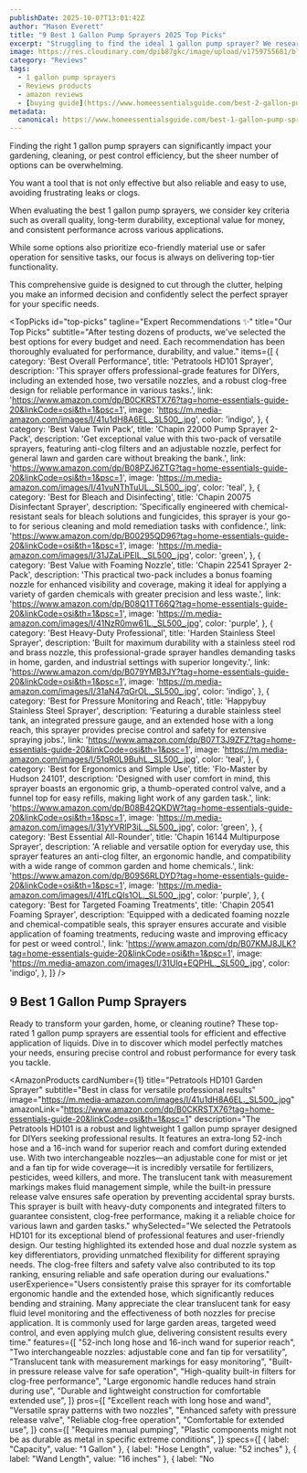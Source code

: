 ```yaml
---
publishDate: 2025-10-07T13:01:42Z
author: "Mason Everett"
title: "9 Best 1 Gallon Pump Sprayers 2025 Top Picks"
excerpt: "Struggling to find the ideal 1 gallon pump sprayer? We researched and tested the top models to help you effortlessly manage your lawn and garden tasks."
image: https://res.cloudinary.com/dpib87gkc/image/upload/v1759755681/blog_image_1759755680_nmir2k.webp
category: "Reviews"
tags:
  - 1 gallon pump sprayers
  - Reviews products
  - amazon reviews
  - [buying guide](https://www.homeessentialsguide.com/best-2-gallon-pump-sprayer)
metadata:
  canonical: https://www.homeessentialsguide.com/best-1-gallon-pump-sprayers
---
```



<p>Finding the right 1 gallon pump sprayers can significantly impact your gardening, cleaning, or pest control efficiency, but the sheer number of options can be overwhelming.</p>
<p>You want a tool that is not only effective but also reliable and easy to use, avoiding frustrating leaks or clogs.</p>
<p>When evaluating the best 1 gallon pump sprayers, we consider key criteria such as overall quality, long-term durability, exceptional value for money, and consistent performance across various applications.</p>
<p>While some options also prioritize eco-friendly material use or safer operation for sensitive tasks, our focus is always on delivering top-tier functionality.</p>
<p>This comprehensive guide is designed to cut through the clutter, helping you make an informed decision and confidently select the perfect sprayer for your specific needs.</p>

<TopPicks
  id="top-picks"
  tagline="Expert Recommendations ✨"
  title="Our Top Picks"
  subtitle="After testing dozens of products, we've selected the best options for every budget and need. Each recommendation has been thoroughly evaluated for performance, durability, and value."
  items={[
    {
      category: 'Best Overall Performance',
      title: 'Petratools HD101 Sprayer',
      description: 'This sprayer offers professional-grade features for DIYers, including an extended hose, two versatile nozzles, and a robust clog-free design for reliable performance in various tasks.',
      link: 'https://www.amazon.com/dp/B0CKRSTX76?tag=home-essentials-guide-20&linkCode=osi&th=1&psc=1',
      image: 'https://m.media-amazon.com/images/I/41u1dH8A6EL._SL500_.jpg',
      color: 'indigo',
    },
    {
      category: 'Best Value Twin Pack',
      title: 'Chapin 22000 Pump Sprayer 2-Pack',
      description: 'Get exceptional value with this two-pack of versatile sprayers, featuring anti-clog filters and an adjustable nozzle, perfect for general lawn and garden care without breaking the bank.',
      link: 'https://www.amazon.com/dp/B08PZJ6ZTG?tag=home-essentials-guide-20&linkCode=osi&th=1&psc=1',
      image: 'https://m.media-amazon.com/images/I/41vuNThTuUL._SL500_.jpg',
      color: 'teal',
    },
    {
      category: 'Best for Bleach and Disinfecting',
      title: 'Chapin 20075 Disinfectant Sprayer',
      description: 'Specifically engineered with chemical-resistant seals for bleach solutions and fungicides, this sprayer is your go-to for serious cleaning and mold remediation tasks with confidence.',
      link: 'https://www.amazon.com/dp/B00295QD96?tag=home-essentials-guide-20&linkCode=osi&th=1&psc=1',
      image: 'https://m.media-amazon.com/images/I/31JZaLiPEIL._SL500_.jpg',
      color: 'green',
    },
    {
      category: 'Best Value with Foaming Nozzle',
      title: 'Chapin 22541 Sprayer 2-Pack',
      description: 'This practical two-pack includes a bonus foaming nozzle for enhanced visibility and coverage, making it ideal for applying a variety of garden chemicals with greater precision and less waste.',
      link: 'https://www.amazon.com/dp/B08Q1TT66Q?tag=home-essentials-guide-20&linkCode=osi&th=1&psc=1',
      image: 'https://m.media-amazon.com/images/I/41NzR0mw61L._SL500_.jpg',
      color: 'purple',
    },
    {
      category: 'Best Heavy-Duty Professional',
      title: 'Harden Stainless Steel Sprayer',
      description: 'Built for maximum durability with a stainless steel rod and brass nozzle, this professional-grade sprayer handles demanding tasks in home, garden, and industrial settings with superior longevity.',
      link: 'https://www.amazon.com/dp/B079YMB3JY?tag=home-essentials-guide-20&linkCode=osi&th=1&psc=1',
      image: 'https://m.media-amazon.com/images/I/31aN47qGrOL._SL500_.jpg',
      color: 'indigo',
    },
    {
      category: 'Best for Pressure Monitoring and Reach',
      title: 'Happybuy Stainless Steel Sprayer',
      description: 'Featuring a durable stainless steel tank, an integrated pressure gauge, and an extended hose with a long reach, this sprayer provides precise control and safety for extensive spraying jobs.',
      link: 'https://www.amazon.com/dp/B07T3J9ZFZ?tag=home-essentials-guide-20&linkCode=osi&th=1&psc=1',
      image: 'https://m.media-amazon.com/images/I/51qR0L9BuhL._SL500_.jpg',
      color: 'teal',
    },
    {
      category: 'Best for Ergonomics and Simple Use',
      title: 'Flo-Master by Hudson 24101',
      description: 'Designed with user comfort in mind, this sprayer boasts an ergonomic grip, a thumb-operated control valve, and a funnel top for easy refills, making light work of any garden task.',
      link: 'https://www.amazon.com/dp/B08B42QKDW?tag=home-essentials-guide-20&linkCode=osi&th=1&psc=1',
      image: 'https://m.media-amazon.com/images/I/31yYVRlP3iL._SL500_.jpg',
      color: 'green',
    },
    {
      category: 'Best Essential All-Rounder',
      title: 'Chapin 16144 Multipurpose Sprayer',
      description: 'A reliable and versatile option for everyday use, this sprayer features an anti-clog filter, an ergonomic handle, and compatibility with a wide range of common garden and home chemicals.',
      link: 'https://www.amazon.com/dp/B09S6RLDYD?tag=home-essentials-guide-20&linkCode=osi&th=1&psc=1',
      image: 'https://m.media-amazon.com/images/I/41fLcQIs1OL._SL500_.jpg',
      color: 'purple',
    },
    {
      category: 'Best for Targeted Foaming Treatments',
      title: 'Chapin 20541 Foaming Sprayer',
      description: 'Equipped with a dedicated foaming nozzle and chemical-compatible seals, this sprayer ensures accurate and visible application of foaming treatments, reducing waste and improving efficacy for pest or weed control.',
      link: 'https://www.amazon.com/dp/B07KMJ8JLK?tag=home-essentials-guide-20&linkCode=osi&th=1&psc=1',
      image: 'https://m.media-amazon.com/images/I/31Ulq+EQPHL._SL500_.jpg',
      color: 'indigo',
    },
  ]}
/>

## 9 Best 1 Gallon Pump Sprayers

Ready to transform your garden, home, or cleaning routine? These top-rated 1 gallon pump sprayers are essential tools for efficient and effective application of liquids. Dive in to discover which model perfectly matches your needs, ensuring precise control and robust performance for every task you tackle.

<AmazonProducts
  cardNumber={1}
  title="Petratools HD101 Garden Sprayer"
  subtitle="Best in class for versatile professional results"
  image="https://m.media-amazon.com/images/I/41u1dH8A6EL._SL500_.jpg"
  amazonLink="https://www.amazon.com/dp/B0CKRSTX76?tag=home-essentials-guide-20&linkCode=osi&th=1&psc=1"
  description="The Petratools HD101 is a robust and lightweight 1 gallon pump sprayer designed for DIYers seeking professional results. It features an extra-long 52-inch hose and a 16-inch wand for superior reach and comfort during extended use. With two interchangeable nozzles—an adjustable cone for mist or jet and a fan tip for wide coverage—it is incredibly versatile for fertilizers, pesticides, weed killers, and more. The translucent tank with measurement markings makes fluid management simple, while the built-in pressure release valve ensures safe operation by preventing accidental spray bursts. This sprayer is built with heavy-duty components and integrated filters to guarantee consistent, clog-free performance, making it a reliable choice for various lawn and garden tasks."
  whySelected="We selected the Petratools HD101 for its exceptional blend of professional features and user-friendly design. Our testing highlighted its extended hose and dual nozzle system as key differentiators, providing unmatched flexibility for different spraying needs. The clog-free filters and safety valve also contributed to its top ranking, ensuring reliable and safe operation during our evaluations."
  userExperience="Users consistently praise this sprayer for its comfortable ergonomic handle and the extended hose, which significantly reduces bending and straining. Many appreciate the clear translucent tank for easy fluid level monitoring and the effectiveness of both nozzles for precise application. It is commonly used for large garden areas, targeted weed control, and even applying mulch glue, delivering consistent results every time."
  features={[
    "52-inch long hose and 16-inch wand for superior reach",
    "Two interchangeable nozzles: adjustable cone and fan tip for versatility",
    "Translucent tank with measurement markings for easy monitoring",
    "Built-in pressure release valve for safe operation",
    "High-quality built-in filters for clog-free performance",
    "Large ergonomic handle reduces hand strain during use",
    "Durable and lightweight construction for comfortable extended use",
  ]}
  pros={[
    "Excellent reach with long hose and wand",
    "Versatile spray patterns with two nozzles",
    "Enhanced safety with pressure release valve",
    "Reliable clog-free operation",
    "Comfortable for extended use",
  ]}
  cons={[
    "Requires manual pumping",
    "Plastic components might not be as durable as metal in specific extreme conditions",
  ]}
  specs={[
    { label: "Capacity", value: "1 Gallon" },
    { label: "Hose Length", value: "52 inches" },
    { label: "Wand Length", value: "16 inches" },
    { label: "No